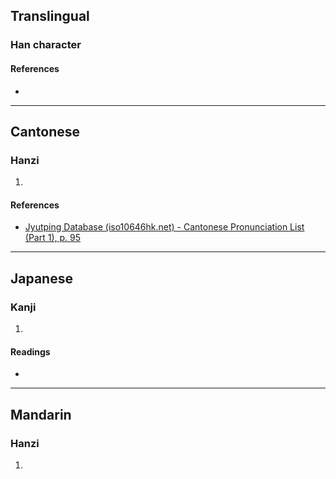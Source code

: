 {{character info/new}}
==Translingual==

===Han character===
{{Han char|rn=38|rad=女|as=12|sn=15|four=42469|canj=VHDW|ids=⿰女番}}

====References====
* {{Han ref|kx=0271.351|dkj=06754|hdz=21082.040|uh=5B0F|ud=23311|bh=E560|bd=58720}}

----

==Cantonese==

===Hanzi===
{{yue-hanzi|jyut=[[faan1]]|y=faan1}}

# {{rfdef|yue|sort=女12}}

====References====
* [http://www.iso10646hk.net/jp/document/download.jsp Jyutping Database (iso10646hk.net) - Cantonese Pronunciation List (Part 1), p. 95]

----

==Japanese==

===Kanji===
{{ja-kanji|grade=|rs=女12}}

# {{rfdef|ja|sort=女12}}

====Readings====
* {{ja-readings|on=[[はん]] (han)|kun=}}

----

==Mandarin==

===Hanzi===
{{cmn-hanzi|pin=[[fān]] ([[fan1]])|wg=fan<sup>1</sup>}}

# {{rfdef|cmn|sort=女12}}